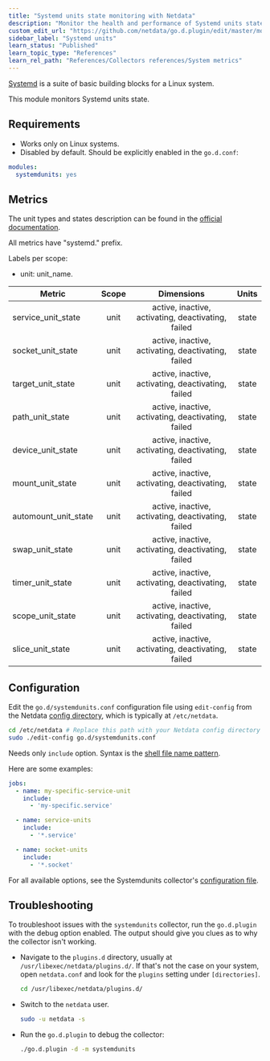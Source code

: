 ```yaml
---
title: "Systemd units state monitoring with Netdata"
description: "Monitor the health and performance of Systemd units states with zero configuration, per-second metric granularity, and interactive visualizations."
custom_edit_url: "https://github.com/netdata/go.d.plugin/edit/master/modules/systemdunits/README.md"
sidebar_label: "Systemd units"
learn_status: "Published"
learn_topic_type: "References"
learn_rel_path: "References/Collectors references/System metrics"
---
```



[Systemd](https://www.freedesktop.org/wiki/Software/systemd/) is a suite of basic building blocks for a Linux system.

This module monitors Systemd units state.

## Requirements

- Works only on Linux systems.
- Disabled by default. Should be explicitly enabled in the `go.d.conf`:

```yaml
modules:
  systemdunits: yes
```

## Metrics

The unit types and states description can be found in
the [official documentation](https://www.freedesktop.org/software/systemd/man/systemd.html#Concepts).

All metrics have "systemd." prefix.

Labels per scope:

- unit: unit_name.

| Metric               | Scope |                     Dimensions                     | Units |
|----------------------|:-----:|:--------------------------------------------------:|:-----:|
| service_unit_state   | unit  | active, inactive, activating, deactivating, failed | state |
| socket_unit_state    | unit  | active, inactive, activating, deactivating, failed | state |
| target_unit_state    | unit  | active, inactive, activating, deactivating, failed | state |
| path_unit_state      | unit  | active, inactive, activating, deactivating, failed | state |
| device_unit_state    | unit  | active, inactive, activating, deactivating, failed | state |
| mount_unit_state     | unit  | active, inactive, activating, deactivating, failed | state |
| automount_unit_state | unit  | active, inactive, activating, deactivating, failed | state |
| swap_unit_state      | unit  | active, inactive, activating, deactivating, failed | state |
| timer_unit_state     | unit  | active, inactive, activating, deactivating, failed | state |
| scope_unit_state     | unit  | active, inactive, activating, deactivating, failed | state |
| slice_unit_state     | unit  | active, inactive, activating, deactivating, failed | state |

## Configuration

Edit the `go.d/systemdunits.conf` configuration file using `edit-config` from the
Netdata [config directory](https://learn.netdata.cloud/docs/configure/nodes), which is typically at `/etc/netdata`.

```bash
cd /etc/netdata # Replace this path with your Netdata config directory
sudo ./edit-config go.d/systemdunits.conf
```

Needs only `include` option. Syntax is the [shell file name pattern](https://golang.org/pkg/path/filepath/#Match).

Here are some examples:

```yaml
jobs:
  - name: my-specific-service-unit
    include:
      - 'my-specific.service'

  - name: service-units
    include:
      - '*.service'

  - name: socket-units
    include:
      - '*.socket'
```

For all available options, see the Systemdunits
collector's [configuration file](https://github.com/netdata/go.d.plugin/blob/master/config/go.d/systemdunits.conf).

## Troubleshooting

To troubleshoot issues with the `systemdunits` collector, run the `go.d.plugin` with the debug option enabled. The
output should give you clues as to why the collector isn't working.

- Navigate to the `plugins.d` directory, usually at `/usr/libexec/netdata/plugins.d/`. If that's not the case on
  your system, open `netdata.conf` and look for the `plugins` setting under `[directories]`.

  ```bash
  cd /usr/libexec/netdata/plugins.d/
  ```

- Switch to the `netdata` user.

  ```bash
  sudo -u netdata -s
  ```

- Run the `go.d.plugin` to debug the collector:

  ```bash
  ./go.d.plugin -d -m systemdunits
  ```
